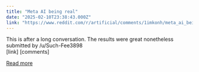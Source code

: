 ```yaml
---
title: "Meta AI being real"
date: "2025-02-10T23:38:43.000Z"
link: "https://www.reddit.com/r/artificial/comments/1imkonh/meta_ai_being_real/"
---
```


This is after a long conversation. The results were great nonetheless
    submitted by    /u/Such-Fee3898  
 [link]   [comments]

[Read more](https://www.reddit.com/r/artificial/comments/1imkonh/meta_ai_being_real/)
